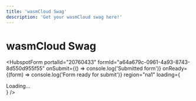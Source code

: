 ```yaml
---
title: 'wasmCloud Swag'
description: 'Get your wasmCloud swag here!'
---
```



# wasmCloud Swag

<HubspotForm
  portalId="20760433"
  formId="a64a679c-0961-4a93-8743-8d550d955f55"
  onSubmit={() => console.log('Submitted form')}
  onReady={(form) => console.log('Form ready for submit')}
  region="na1"
  loading={<div>Loading...</div>}
/>